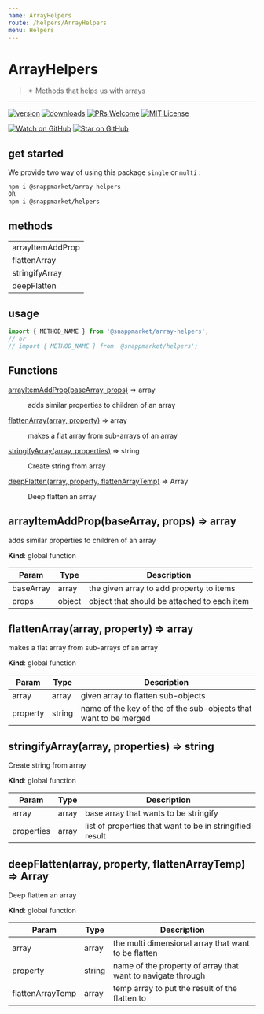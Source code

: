 ```yaml
---
name: ArrayHelpers
route: /helpers/ArrayHelpers
menu: Helpers
---
```



# ArrayHelpers
> ✴ Methods that helps us with arrays
----

[![version](https://img.shields.io/npm/v/@snappmarket/array-helpers.svg?style=flat-square)](https://www.npmjs.com/package/@snappmarket/array-helpers)
[![downloads](https://img.shields.io/npm/dm/@snappmarket/array-helpers.svg?style=flat-square)](http://www.npmtrends.com/@snappmarket/array-helpers)
[![PRs Welcome](https://img.shields.io/badge/PRs-welcome-brightgreen.svg?style=flat-square)](http://makeapullrequest.com)
[![MIT License](https://img.shields.io/npm/l/@snappmarket/array-helpers.svg?style=flat-square)](https://github.com/snappmarket/frontend-toolbox/tree/master/packages/useDidUpdateEffect/blob/master/LICENSE.md)

[![Watch on GitHub](https://img.shields.io/github/watchers/snappmarket/frontend-toolbox.svg?style=social)](https://github.com/snappmarket/frontend-toolbox/watchers)
[![Star on GitHub](https://img.shields.io/github/stars/snappmarket/frontend-toolbox.svg?style=social)](https://github.com/snappmarket/frontend-toolbox/stargazers)

## get started
We provide two way of using this package `single` or `multi` :
```bash
npm i @snappmarket/array-helpers
OR
npm i @snappmarket/helpers
```

## methods
|        |
| ------ |
| arrayItemAddProp                                                 |
| flattenArray                                                 |
| stringifyArray                                                 |
| deepFlatten                                                 |


## usage
```javascript
import { METHOD_NAME } from '@snappmarket/array-helpers';
// or
// import { METHOD_NAME } from '@snappmarket/helpers';
```


## Functions

<dl>
<dt><a href="#arrayItemAddProp">arrayItemAddProp(baseArray, props)</a> ⇒ array</dt>
<dd><p>adds similar properties to children of an array</p>
</dd>
<dt><a href="#flattenArray">flattenArray(array, property)</a> ⇒ array</dt>
<dd><p>makes a flat array from sub-arrays of an array</p>
</dd>
<dt><a href="#stringifyArray">stringifyArray(array, properties)</a> ⇒ string</dt>
<dd><p>Create string from array</p>
</dd>
<dt><a href="#deepFlatten">deepFlatten(array, property, flattenArrayTemp)</a> ⇒ Array</dt>
<dd><p>Deep flatten an array</p>
</dd>
</dl>

<a name="arrayItemAddProp"></a>

## arrayItemAddProp(baseArray, props) ⇒ array
adds similar properties to children of an array

**Kind**: global function  

| Param | Type | Description |
| --- | --- | --- |
| baseArray | array | the given array to add property to items |
| props | object | object that should be attached to each item |

<a name="flattenArray"></a>

## flattenArray(array, property) ⇒ array
makes a flat array from sub-arrays of an array

**Kind**: global function  

| Param | Type | Description |
| --- | --- | --- |
| array | array | given array to flatten sub-objects |
| property | string | name of the key of the of the sub-objects that want to be merged |

<a name="stringifyArray"></a>

## stringifyArray(array, properties) ⇒ string
Create string from array

**Kind**: global function  

| Param | Type | Description |
| --- | --- | --- |
| array | array | base array that wants to be stringify |
| properties | array | list of properties that want to be in stringified result |

<a name="deepFlatten"></a>

## deepFlatten(array, property, flattenArrayTemp) ⇒ Array
Deep flatten an array

**Kind**: global function  

| Param | Type | Description |
| --- | --- | --- |
| array | array | the multi dimensional array that want to be flatten |
| property | string | name of the property of array that want to navigate through |
| flattenArrayTemp | array | temp array to put the result of the flatten to |

